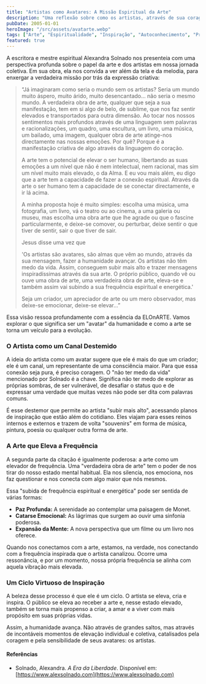 ```yaml
---
title: "Artistas como Avatares: A Missão Espiritual da Arte"
description: "Uma reflexão sobre como os artistas, através de sua coragem e conexão, canalizam mensagens que elevam a frequência da humanidade, inspirado por Alexandra Solnado."
pubDate: 2005-01-01
heroImage: "/src/assets/avatarte.webp"
tags: ["Arte", "Espiritualidade", "Inspiração", "Autoconhecimento", "Propósito"]
featured: true
---
```


A escritora e mestre espiritual Alexandra Solnado nos presenteia com uma perspectiva profunda sobre o papel da arte e dos artistas em nossa jornada coletiva. Em sua obra, ela nos convida a ver além da tela e da melodia, para enxergar a verdadeira missão por trás da expressão criativa:

> “Já imaginaram como seria o mundo sem os artistas? Seria um mundo muito áspero, muito árido, muito desencantado… não seria o mesmo mundo. A verdadeira obra de arte, qualquer que seja a sua manifestação, tem em si algo de belo, de sublime, que nos faz sentir elevados e transportados para outra dimensão. Ao tocar nos nossos sentimentos mais profundos através de uma linguagem sem palavras e racionalizações, um quadro, uma escultura, um livro, uma música, um bailado, uma imagem, qualquer obra de arte atinge-nos directamente nas nossas emoções. Por quê? Porque é a manifestação criativa de algo através da linguagem do coração.
> 
> A arte tem o potencial de elevar o ser humano, libertando as suas emoções a um nível que não é nem intelectual, nem racional, mas sim um nível muito mais elevado, o da Alma. E eu vou mais além, eu digo que a arte tem a capacidade de fazer a conexão espiritual. Através da arte o ser humano tem a capacidade de se conectar directamente, e ir lá acima.
> 
> A minha proposta hoje é muito simples: escolha uma música, uma fotografia, um livro, vá o teatro ou ao cinema, a uma galeria ou museu, mas escolha uma obra arte que lhe agrade ou que o fascine particularmente, e deixe-se comover, ou perturbar, deixe sentir o que tiver de sentir, sair o que tiver de sair.
>
> Jesus disse uma vez que 
>
> 'Os artistas são avatares, são almas que vêm ao mundo, através da sua mensagem, fazer a humanidade avançar. Os artistas não têm medo da vida. Assim, conseguem subir mais alto e trazer mensagens inspiradíssimas através da sua arte.
> O próprio público, quando vê ou ouve uma obra de arte, uma verdadeira obra de arte, eleva-se e também assim vai subindo a sua frequência espiritual e energética.'
>
> Seja um criador, um apreciador de arte ou um mero observador, mas deixe-se emocionar, deixe-se elevar…”

Essa visão ressoa profundamente com a essência da ELOnARTE. Vamos explorar o que significa ser um "avatar" da humanidade e como a arte se torna um veículo para a evolução.

### O Artista como um Canal Destemido

A ideia do artista como um avatar sugere que ele é mais do que um criador; ele é um canal, um representante de uma consciência maior. Para que essa conexão seja pura, é preciso coragem. O "não ter medo da vida" mencionado por Solnado é a chave. Significa não ter medo de explorar as próprias sombras, de ser vulnerável, de desafiar o status quo e de expressar uma verdade que muitas vezes não pode ser dita com palavras comuns.

É esse destemor que permite ao artista "subir mais alto", acessando planos de inspiração que estão além do cotidiano. Eles viajam para esses reinos internos e externos e trazem de volta "souvenirs" em forma de música, pintura, poesia ou qualquer outra forma de arte.

### A Arte que Eleva a Frequência

A segunda parte da citação é igualmente poderosa: a arte como um elevador de frequência. Uma "verdadeira obra de arte" tem o poder de nos tirar do nosso estado mental habitual. Ela nos silencia, nos emociona, nos faz questionar e nos conecta com algo maior que nós mesmos.

Essa "subida de frequência espiritual e energética" pode ser sentida de várias formas:
- **Paz Profunda:** A serenidade ao contemplar uma paisagem de Monet.
- **Catarse Emocional:** As lágrimas que surgem ao ouvir uma sinfonia poderosa.
- **Expansão da Mente:** A nova perspectiva que um filme ou um livro nos oferece.

Quando nos conectamos com a arte, estamos, na verdade, nos conectando com a frequência inspirada que o artista canalizou. Ocorre uma ressonância, e por um momento, nossa própria frequência se alinha com aquela vibração mais elevada.

### Um Ciclo Virtuoso de Inspiração

A beleza desse processo é que ele é um ciclo. O artista se eleva, cria e inspira. O público se eleva ao receber a arte e, nesse estado elevado, também se torna mais propenso a criar, a amar e a viver com mais propósito em suas próprias vidas.

Assim, a humanidade avança. Não através de grandes saltos, mas através de incontáveis momentos de elevação individual e coletiva, catalisados pela coragem e pela sensibilidade de seus avatares: os artistas.

#### Referências

* Solnado, Alexandra. *A Era da Liberdade*. Disponível em: [https://www.alexsolnado.com](https://www.alexsolnado.com)
